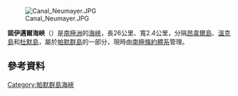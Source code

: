 [[Image:Canal_Neumayer.JPG|thumb]]

{{coord|64|47|26|S|63|8|21|W|display=title}}

'''諾伊邁爾海峽'''（{{lang-en|Neumayer Channel}}）是[[南極洲|南極洲]]的[[海峽|海峽]]，長26公里、寬2.4公里，分隔[[昂韋爾島|昂韋爾島]]、[[溫克島|溫克島]]和[[杜默島|杜默島]]，屬於[[帕默群島|帕默群島]]的一部分，現時由[[南極條約體系|南極條約體系]]管理。

==參考資料==
{{usgs-gazetteer}}

{{DEFAULTSORT:Neumayer Channel}}
[[Category:帕默群島海峽|Category:帕默群島海峽]]


{{PalmerArchipelago-geo-stub}}